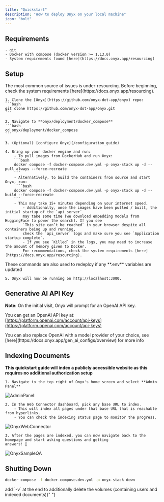 ```yaml
---
title: "Quickstart"
description: "How to deploy Onyx on your local machine"
icon: "bolt"
---
```


## Requirements

    - git
    - Docker with compose (docker version >= 1.13.0)
    - System requirements found [here](https://docs.onyx.app/resourcing)

## Setup

<Warning>
  The most common source of issues is under-resourcing. Before beginning, check
  the system requirements [here](https://docs.onyx.app/resourcing).
</Warning>

    1. Clone the [Onyx](https://github.com/onyx-dot-app/onyx) repo:
    ```bash
    git clone https://github.com/onyx-dot-app/onyx.git
    ```

    2. Navigate to **onyx/deployment/docker_compose**
    ```bash
    cd onyx/deployment/docker_compose
    ```

    3. (Optional) [configure Onyx](/configuration_guide)

    4. Bring up your docker engine and run:
        - To pull images from DockerHub and run Onyx:
        ```bash
        docker compose -f docker-compose.dev.yml -p onyx-stack up -d --pull always --force-recreate
        ```
        - Alternatively, to build the containers from source and start Onyx, run:
         ```bash
        docker compose -f docker-compose.dev.yml -p onyx-stack up -d --build --force-recreate
        ```
        - This may take 15+ minutes depending on your internet speed.
            - Additionally, once the images have been pulled / built, the initial startup of the `api_server`
            may take some time (we download embedding models from HuggingFace to power the search). If you see
            `This site can’t be reached` in your browser despite all containers being up and running,
            check the `api_server` logs and make sure you see `Application startup complete`.
            - If you see `Killed` in the logs, you may need to increase the amount of memory given to Docker.
            For recommendations, check the system requirements [here](https://docs.onyx.app/resourcing).

<Info>
  These commands are also used to redeploy if any **.env** variables are updated
</Info>

    5. Onyx will now be running on http://localhost:3000.

## Generative AI API Key

**Note:** On the initial visit, Onyx will prompt for an OpenAI API key.

You can get an OpenAI API key at:
[https://platform.openai.com/account/api-keys](https://platform.openai.com/account/api-keys)

<Info>
  You can also replace OpenAI with a model provider of your choice, see
  [here](https://docs.onyx.app/gen_ai_configs/overview) for more info
</Info>

## Indexing Documents

**This quickstart guide will index a publicly accessible website as this requires no additional authorization setup**

    1. Navigate to the top right of Onyx's home screen and select **Admin Panel**

![AdminPanel](/images/quickstart/AdminPanel.png)

    2. In the Web Connector dashboard, pick any base URL to index.
        - This will index all pages under that base URL that is reachable from hyperlinks.
        - You can check the indexing status page to monitor the progress.

![OnyxWebConnector](/images/quickstart/OnyxWebConnector.png)

    3. After the pages are indexed, you can now navigate back to the homepage and start asking questions and getting
    answers! 🥳

![OnyxSampleQA](/images/quickstart/OnyxSampleQA.png)

## Shutting Down

```bash
docker compose -f docker-compose.dev.yml -p onyx-stack down
```

<Info>
  add `-v` at the end to additionally delete the volumes (containing users and
  indexed documents){" "}
</Info>
